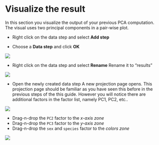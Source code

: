 # Visualize the result
In this section you visualize the output of your previous PCA computation. The visual uses two principal components in a pair-wise plot.

* Right click on the data step and select **Add step** 

* Choose a **Data step** and click **OK**

![](images/workflow_second_data_step.png)

* Right click on the data step and select **Rename**
Rename it to "results"

![](images/workflow_second_data_step_renamed.png)


* Open the newly created data step
A new projection page opens. This projection page should be familiar as you have seen this before in the previous steps of the this guide. However you will notice there are additional factors in the factor list, namely PC1, PC2, etc..

![](images/second_data_step.png)

* Drag-n-drop the ``PC2`` factor to the _x-axis zone_
* Drag-n-drop the ``PC3`` factor to the _y-axis zone_
* Drag-n-drop the ``sex`` and ``species`` factor to the _colors zone_

![](images/second_data_step_results.png)

